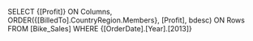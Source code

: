 SELECT {[Profit]} ON Columns,
ORDER({[BilledTo].CountryRegion.Members}, [Profit], bdesc) ON Rows
FROM [Bike_Sales]
WHERE {[OrderDate].[Year].[2013]}